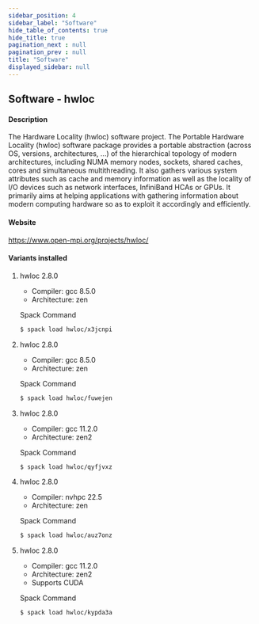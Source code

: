 ```yaml
---
sidebar_position: 4
sidebar_label: "Software"
hide_table_of_contents: true
hide_title: true
pagination_next : null
pagination_prev : null
title: "Software"
displayed_sidebar: null
---
```


## Software - hwloc


#### Description
The Hardware Locality (hwloc) software project. The Portable Hardware Locality (hwloc) software package provides a portable abstraction (across OS, versions, architectures, ...) of the hierarchical topology of modern architectures, including NUMA memory nodes, sockets, shared caches, cores and simultaneous multithreading. It also gathers various system attributes such as cache and memory information as well as the locality of I/O devices such as network interfaces, InfiniBand HCAs or GPUs. It primarily aims at helping applications with gathering information about modern computing hardware so as to exploit it accordingly and efficiently.

#### Website
https://www.open-mpi.org/projects/hwloc/

#### Variants installed

1. hwloc 2.8.0

    - Compiler: gcc 8.5.0
    - Architecture: zen

    Spack Command
    ```bash
    $ spack load hwloc/x3jcnpi
    ```

2. hwloc 2.8.0

    - Compiler: gcc 8.5.0
    - Architecture: zen

    Spack Command
    ```bash
    $ spack load hwloc/fuwejen
    ```

3. hwloc 2.8.0

    - Compiler: gcc 11.2.0
    - Architecture: zen2

    Spack Command
    ```bash
    $ spack load hwloc/qyfjvxz
    ```

4. hwloc 2.8.0

    - Compiler: nvhpc 22.5
    - Architecture: zen

    Spack Command
    ```bash
    $ spack load hwloc/auz7onz
    ```

5. hwloc 2.8.0

    - Compiler: gcc 11.2.0
    - Architecture: zen2
    - Supports CUDA

    Spack Command
    ```bash
    $ spack load hwloc/kypda3a
    ```

